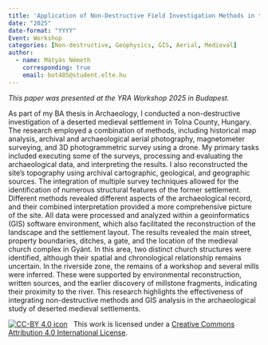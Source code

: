 ```yaml
---
title: 'Application of Non-Destructive Field Investigation Methods in the Archaeological Study of a Medieval Ruined Settlement in Tolna County, Hungary'
date: "2025"
date-format: "YYYY"
Event: Workshop
categories: [Non-destructive, Geophysics, GIS, Aerial, Medieval]
author: 
  - name: Mátyás Németh
    corresponding: true
    email: bot485@student.elte.hu
---
```


*This paper was presented at the YRA Workshop 2025 in Budapest.*

As part of my BA thesis in Archaeology, I conducted a non-destructive investigation of a deserted medieval settlement in Tolna County, Hungary. The research employed a combination of methods, including historical map analysis, archival and archaeological aerial photography, magnetometer surveying, and 3D photogrammetric survey using a drone. My primary tasks included executing some of the surveys, processing and evaluating the archaeological data, and interpreting the results. I also reconstructed the site's topography using archival cartographic, geological, and geographic sources.
The integration of multiple survey techniques allowed for the identification of numerous structural features of the former settlement. Different methods revealed different aspects of the archaeological record, and their combined interpretation provided a more comprehensive picture of the site. All data were processed and analyzed within a geoinformatics (GIS) software environment, which also facilitated the reconstruction of the landscape and the settlement layout.
The results revealed the main street, property boundaries, ditches, a gate, and the location of the medieval church complex in Gyánt. In this area, two distinct church structures were identified, although their spatial and chronological relationship remains uncertain. In the riverside zone, the remains of a workshop and several mills were inferred. These were supported by environmental reconstruction, written sources, and the earlier discovery of millstone fragments, indicating their proximity to the river.
This research highlights the effectiveness of integrating non-destructive methods and GIS analysis in the archaeological study of deserted medieval settlements.

[![CC-BY 4.0 icon](https://i.creativecommons.org/l/by/4.0/88x31.png)](http://creativecommons.org/licenses/by/4.0/)&nbsp;&nbsp; This work is licensed under a [Creative Commons Attribution 4.0 International License](https://creativecommons.org/licenses/by/4.0/). 
